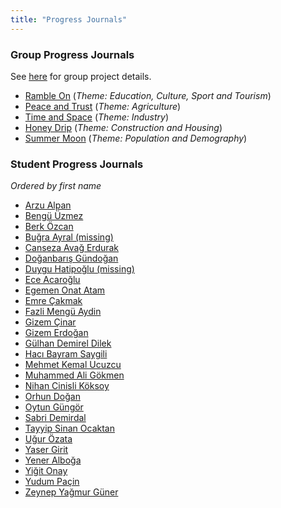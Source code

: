 ```yaml
---
title: "Progress Journals"
---
```


### Group Progress Journals

See [here](./projects) for group project details.

- [Ramble On](https://pjournal.github.io/mef06g-ramble-on/) (_Theme: Education, Culture, Sport and Tourism_)
- [Peace and Trust](https://pjournal.github.io/mef06g-peace-trust/) (_Theme: Agriculture_)
- [Time and Space](https://pjournal.github.io/mef06g-time-and-space/) (_Theme: Industry_)
- [Honey Drip](https://pjournal.github.io/mef06g-honey-drip/) (_Theme: Construction and Housing_)
- [Summer Moon](https://pjournal.github.io/mef06g-summermoon/) (_Theme: Population and Demography_)

### Student Progress Journals

_Ordered by first name_

- [Arzu Alpan](https://pjournal.github.io/mef06-alpanarzu/)
- [Bengü Üzmez](https://pjournal.github.io/mef06-uzmezb)
- [Berk Özcan](https://pjournal.github.io/mef06-berkozzcan/)
- [Buğra Ayral (missing)](https://pjournal.github.io/)
- [Canseza Avağ Erdurak](https://pjournal.github.io/mef06-avagcanseza/)
- [Doğanbarış Gündoğan](https://pjournal.github.io/mef06-doganbarisgundogan/)
- [Duygu Hatipoğlu (missing)](https://pjournal.github.io/)
- [Ece Acaroğlu](https://pjournal.github.io/mef06-eceacaroglu/)
- [Egemen Onat Atam](https://pjournal.github.io/mef06-EgemenOnatAtam/)
- [Emre Çakmak](https://pjournal.github.io/mef06-cakmakem/)
- [Fazli Mengü Aydin](https://pjournal.github.io/mef06-thisismengu/)
- [Gizem Çinar](https://pjournal.github.io/mef06-ggizemcinar/)
- [Gizem Erdoğan](https://pjournal.github.io/mef06-erdogang90/)
- [Gülhan Demirel Dilek](https://pjournal.github.io/mef06-glhndmrl/)
- [Hacı Bayram Saygili](https://pjournal.github.io/mef06-bbsaygili/)
- [Mehmet Kemal Ucuzcu](https://pjournal.github.io/mef06-mekucz/)
- [Muhammed Ali Gökmen](https://pjournal.github.io/mef06-ali-gokmen/)
- [Nihan Cinisli Köksoy](https://pjournal.github.io/mef06-nihanck/)
- [Orhun Doğan](https://pjournal.github.io/mef06-OrhunDo/)
- [Oytun Güngör](https://pjournal.github.io/mef06-Oytungungor/)
- [Sabri Demirdal](https://pjournal.github.io/mef06-aktas8154/)
- [Tayyip Sinan Ocaktan](https://pjournal.github.io/mef06-ocaktans/)
- [Uğur Özata](https://pjournal.github.io/mef06-ugemir/)
- [Yaser Girit](https://pjournal.github.io/mef06-yasergirit/)
- [Yener Alboğa](https://pjournal.github.io/mef06-yeneralboga/)
- [Yiğit Onay](https://pjournal.github.io/mef06-yigitonay/)
- [Yudum Paçin](https://pjournal.github.io/mef06-yudumpacin/)
- [Zeynep Yağmur Güner](https://pjournal.github.io/mef06-gunerzy/)